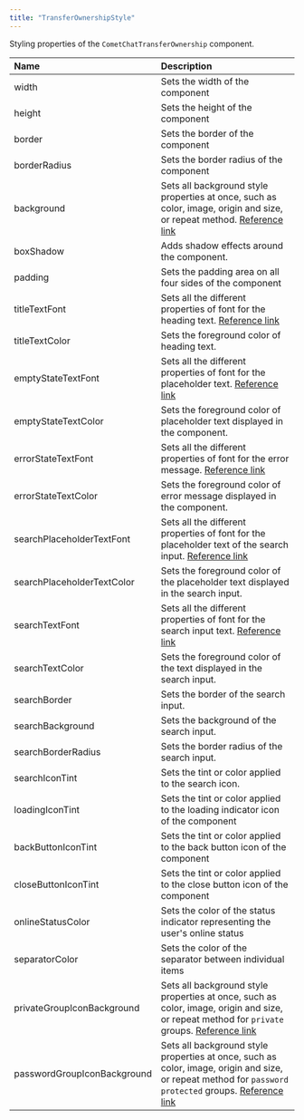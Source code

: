 ```yaml
---
title: "TransferOwnershipStyle"
---
```


Styling properties of the `CometChatTransferOwnership` component.

| Name                        | Description                                                                                                                                                                                                          |
| :--------------------------- | :-------------------------------------------------------------------------------------------------------------------------------------------------------------------------------------------------------------------- |
| width                       | Sets the width of the component                                                                                                                                                                                      |
| height                      | Sets the height of the component                                                                                                                                                                                     |
| border                      | Sets the border of the component                                                                                                                                                                                     |
| borderRadius                | Sets the border radius of the component                                                                                                                                                                              |
| background                  | Sets all background style properties at once, such as color, image, origin and size, or repeat method. [Reference link](https://developer.mozilla.org/en-US/docs/Web/CSS/background)                                 |
| boxShadow                   | Adds shadow effects around the component.                                                                                                                                                                            |
| padding                     | Sets the padding area on all four sides of the component                                                                                                                                                             |
| titleTextFont               | Sets all the different properties of font for the heading text. [Reference link](https://developer.mozilla.org/en-US/docs/Web/CSS/font)                                                                              |
| titleTextColor              | Sets the foreground color of heading text.                                                                                                                                                                           |
| emptyStateTextFont          | Sets all the different properties of font for the placeholder text. [Reference link](https://developer.mozilla.org/en-US/docs/Web/CSS/font)                                                                          |
| emptyStateTextColor         | Sets the foreground color of placeholder text displayed in the component.                                                                                                                                            |
| errorStateTextFont          | Sets all the different properties of font for the error message. [Reference link](https://developer.mozilla.org/en-US/docs/Web/CSS/font)                                                                             |
| errorStateTextColor         | Sets the foreground color of error message displayed in the component.                                                                                                                                               |
| searchPlaceholderTextFont   | Sets all the different properties of font for the placeholder text of the search input. [Reference link](https://developer.mozilla.org/en-US/docs/Web/CSS/font)                                                      |
| searchPlaceholderTextColor  | Sets the foreground color of the placeholder text displayed in the search input.                                                                                                                                     |
| searchTextFont              | Sets all the different properties of font for the search input text. [Reference link](https://developer.mozilla.org/en-US/docs/Web/CSS/font)                                                                         |
| searchTextColor             | Sets the foreground color of the text displayed in the search input.                                                                                                                                                 |
| searchBorder                | Sets the border of the search input.                                                                                                                                                                                 |
| searchBackground            | Sets the background of the search input.                                                                                                                                                                             |
| searchBorderRadius          | Sets the border radius of the search input.                                                                                                                                                                          |
| searchIconTint              | Sets the tint or color applied to the search icon.                                                                                                                                                                   |
| loadingIconTint             | Sets the tint or color applied to the loading indicator icon of the component                                                                                                                                        |
| backButtonIconTint          | Sets the tint or color applied to the back button icon of the component                                                                                                                                              |
| closeButtonIconTint         | Sets the tint or color applied to the close button icon of the component                                                                                                                                             |
| onlineStatusColor           | Sets the color of the status indicator representing the user's online status                                                                                                                                         |
| separatorColor              | Sets the color of the separator between individual items                                                                                                                                                             |
| privateGroupIconBackground  | Sets all background style properties at once, such as color, image, origin and size, or repeat method for `private` groups. [Reference link](https://developer.mozilla.org/en-US/docs/Web/CSS/background)            |
| passwordGroupIconBackground | Sets all background style properties at once, such as color, image, origin and size, or repeat method for `password protected` groups. [Reference link](https://developer.mozilla.org/en-US/docs/Web/CSS/background) |
